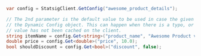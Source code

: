 ```csharp
var config = StatsigClient.GetConfig("awesome_product_details");

// The 2nd parameter is the default value to be used in case the given parameter name does not exist on
// the Dynamic Config object. This can happen when there is a typo, or when the user is offline and the
// value has not been cached on the client.
string itemName = config.Get<string>("product_name", "Awesome Product v1");
double price = config.Get<double>("price", 10.0);
bool shouldDiscount = config.Get<bool>("discount", false);
```
